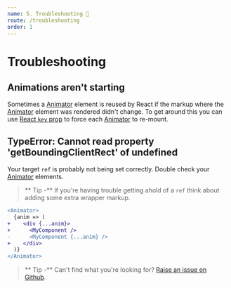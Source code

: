```yaml
---
name: 5. Troubleshooting 🤔
route: /troubleshooting
order: 1
---
```


# Troubleshooting

## Animations aren't starting

Sometimes a [Animator](/animator) element is reused by React if the markup where the [Animator](/animator) element was rendered didn't change.
To get around this you can use [React `key` prop](https://reactjs.org/docs/lists-and-keys.html#keys) to force each [Animator](/animator) to re-mount.

## TypeError: Cannot read property 'getBoundingClientRect' of undefined

Your target `ref` is probably not being set correctly.
Double check your [Animator](/animator) elements.

> ** Tip -** If you're having trouble getting ahold of a `ref` think about adding some extra wrapper markup.

```diff
<Animator>
  {anim => (
+    <div {...anim}>
+      <MyComponent />
-      <MyComponent {...anim} />
+    </div>
  )}
</Animator>
```

> ** Tip -** Can't find what you're looking for? [Raise an issue on Github](https://github.com/madou/yubaba/issues/new).
